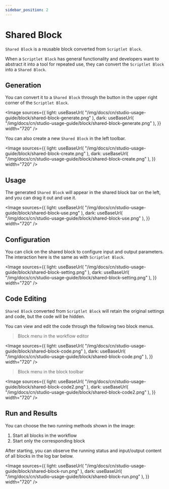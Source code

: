 ```yaml
---
sidebar_position: 2
---
```



# Shared Block

`Shared Block` is a reusable block converted from `Scriptlet Block`.

When a `Scriptlet Block` has general functionality and developers want to abstract it into a tool for repeated use, they can convert the `Scriptlet Block` into a `Shared Block`.

## Generation

You can convert it to a `Shared Block` through the button in the upper right corner of the `Scriptlet Block`.

<Image
  sources={{
    light: useBaseUrl(
      "/img/docs/cn/studio-usage-guide/block/shared-block-generate.png"
    ),
    dark: useBaseUrl(
      "/img/docs/cn/studio-usage-guide/block/shared-block-generate.png"
    ),
  }}
  width="720"
/>

You can also create a new `Shared Block` in the left toolbar.

<Image
  sources={{
    light: useBaseUrl(
      "/img/docs/cn/studio-usage-guide/block/shared-block-create.png"
    ),
    dark: useBaseUrl(
      "/img/docs/cn/studio-usage-guide/block/shared-block-create.png"
    ),
  }}
  width="720"
/>

## Usage

The generated `Shared Block` will appear in the shared block bar on the left, and you can drag it out and use it.

<Image
  sources={{
    light: useBaseUrl(
      "/img/docs/cn/studio-usage-guide/block/shared-block-use.png"
    ),
    dark: useBaseUrl(
      "/img/docs/cn/studio-usage-guide/block/shared-block-use.png"
    ),
  }}
  width="720"
/>

## Configuration

You can click on the shared block to configure input and output parameters. The interaction here is the same as with `Scriptlet Block`.

<Image
  sources={{
    light: useBaseUrl(
      "/img/docs/cn/studio-usage-guide/block/shared-block-setting.png"
    ),
    dark: useBaseUrl(
      "/img/docs/cn/studio-usage-guide/block/shared-block-setting.png"
    ),
  }}
  width="720"
/>

## Code Editing

`Shared Block` converted from `Scriptlet Block` will retain the original settings and code, but the code will be hidden.

You can view and edit the code through the following two block menus.

> Block menu in the workflow editor

<Image
  sources={{
    light: useBaseUrl(
      "/img/docs/cn/studio-usage-guide/block/shared-block-code.png"
    ),
    dark: useBaseUrl(
      "/img/docs/cn/studio-usage-guide/block/shared-block-code.png"
    ),
  }}
  width="720"
/>

> Block menu in the block toolbar

<Image
  sources={{
    light: useBaseUrl(
      "/img/docs/cn/studio-usage-guide/block/shared-block-code2.png"
    ),
    dark: useBaseUrl(
      "/img/docs/cn/studio-usage-guide/block/shared-block-code2.png"
    ),
  }}
  width="720"
/>

## Run and Results

You can choose the two running methods shown in the image:

1. Start all blocks in the workflow
2. Start only the corresponding block

After starting, you can observe the running status and input/output content of all blocks in the log bar below.

<Image
  sources={{
    light: useBaseUrl(
      "/img/docs/cn/studio-usage-guide/block/shared-block-run.png"
    ),
    dark: useBaseUrl(
      "/img/docs/cn/studio-usage-guide/block/shared-block-run.png"
    ),
  }}
  width="720"
/>
